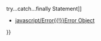 {{Page_Title}}
{{Flags}}
{{Summary_Section|Generates an error condition that can be handled by a try...catch...finally statement.

}}
{{JS_Syntax|Formats={{JS_Syntax_Format
|Format= throw exception }}
}}
{{Remarks_Section
|Remarks=The required exception argument can be any expression.

The following example throws an error inside a try block, and it is caught in the catch block.

 try {
         throw new Error(200, "x equals zero");
 }
 catch (e) {
     document.write(e.message);
 }
 
 // Output: x equals zero.
}}
{{See_Also_Section
|Manual_links=* [[javascript/statements/try catch finally{{!}}try...catch...finally Statement]]
* [[javascript/Error{{!}}Error Object]]
}}
{{Topics | JS Basic}}

{{External_Attribution
|Is_CC-BY-SA=No
|Sources=MSDN
|MDN_link=
|MSDN_link=http://msdn.microsoft.com/en-us/library/ie/85fscz6h(v=vs.94).aspx
|HTML5Rocks_link=
}}
